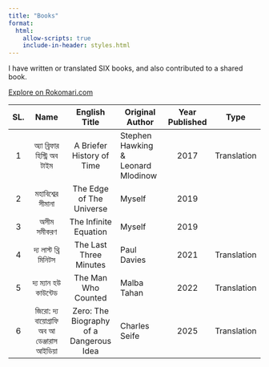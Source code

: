 ```yaml
---
title: "Books"
format:
  html:
    allow-scripts: true
    include-in-header: styles.html
---
```


I have written or translated SIX books, and also contributed to a shared book.

::: {.grid .gap-3 .pb-3 .pt-4}
::: {.g-col-12 .g-col-sm-4}
[](#){.btn-action-primary .btn-action .btn .btn-lg .w-100 role="button"}
:::
::: {.g-col-12 .g-col-sm-4 .mb-2}
[Explore on Rokomari.com](https://www.rokomari.com/book/author/47631){#btn-guide .btn-action .btn-secondary .btn .btn-lg .w-100 role="button"}
:::
:::


| SL. |                    Name                   |              English Title              | Original Author                           | Year Published |     Type    |
|:---:|:-----------------------------------------:|:---------------------------------------:|-------------------------------------------|:--------------:|:-----------:|
| 1   | অ্যা ব্রিফার হিস্ট্রি অব টাইম                 | A Briefer History of Time               | Stephen Hawking <br>&<br>Leonard Mlodinow |      2017      | Translation |
| 2   | মহাবিশ্বের সীমানা                          | The Edge of The Universe                |                   Myself                  |      2019      |             |
| 3   | অসীম সমীকরণ                               | The Infinite Equation                   |                   Myself                  |      2019      |             |
| 4   | দ্য লাস্ট থ্রি মিনিটস                        | The Last Three Minutes                  |                Paul Davies                |      2021      | Translation |
| 5   | দ্য ম্যান হউ কাউন্টেড                        | The Man Who Counted                     |                Malba Tahan                |      2022      | Translation |
| 6   | জিরো: দ্য বায়োগ্রাফি অব আ ডেঞ্জারাস আইডিয়া | Zero: The Biography of a Dangerous Idea |               Charles Seife               |      2025      | Translation |

